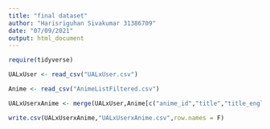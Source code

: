 ---
title: "final dataset"
author: "Harisriguhan Sivakumar 31386709"
date: "07/09/2021"
output: html_document
---

```{r}
require(tidyverse)
```

```{r}
UALxUser <- read_csv("UALxUser.csv")
```

```{r}
Anime <- read_csv("AnimeListFiltered.csv")
```

```{r}
UALxUserxAnime <- merge(UALxUser,Anime[c("anime_id","title","title_english")],by = "anime_id")
```

```{r}
write.csv(UALxUserxAnime,"UALxUserxAnime.csv",row.names = F)
```

